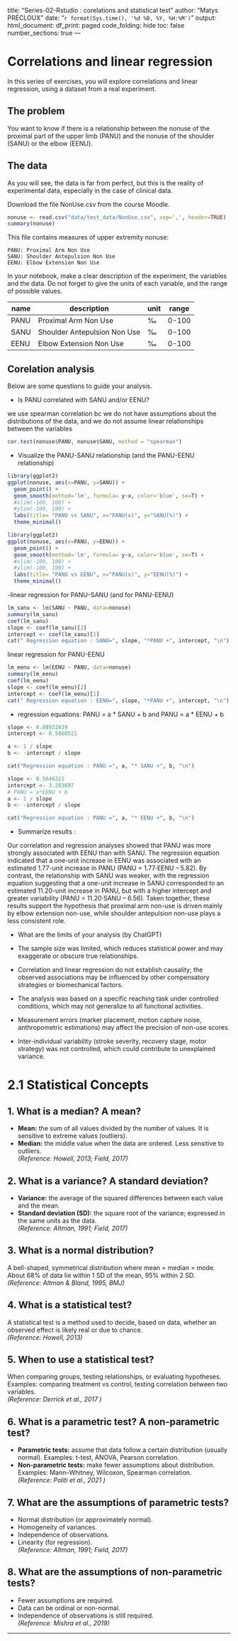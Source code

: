 title: "Series-02-Rstudio : corelations and statistical test"
author: "Matys PRÉCLOUX"
date: "`r format(Sys.time(), '%d %B, %Y, %H:%M')`"
output:
  html_document:
    df_print: paged
    code_folding: hide
    toc: false
    number_sections: true
---

# Correlations and linear regression
In this series of exercises, you will explore correlations and linear regression, using a dataset from a real experiment.

## The problem
You want to know if there is a relationship between the nonuse of the proximal part of the upper limb (PANU) and the nonuse of the shoulder (SANU) or the elbow (EENU).

## The data
As you will see, the data is far from perfect, but this is the reality of experimental data, especially in the case of clinical data.

Download the file NonUse.csv from the course Moodle.

```r
nonuse <- read.csv("data/test_data/NonUse.csv", sep=',', header=TRUE)
summary(nonuse)

```


This file contains measures of upper extremity nonuse:

    PANU: Proximal Arm Non Use
    SANU: Shoulder Antepulsion Non Use
    EENU: Elbow Extension Non Use

In your notebook, make a clear description of the experiment, the variables and the data. Do not forget to give the units of each variable, and the range of possible values.

| name | description | unit | range |
|--    |---------     |--   |---    |
| PANU | Proximal Arm Non Use         | ‰ | 0-100 |
| SANU | Shoulder Antepulsion Non Use | ‰ | 0-100 |
| EENU | Elbow Extension Non Use      | ‰ | 0-100 |



## Corelation analysis
Below are some questions to guide your analysis.

- Is PANU correlated with SANU and/or EENU?

we use spearman correlation bc we do not have assumptions about the distributions of the data, and we do not assume linear relationships between the variables 

```r
cor.test(nonuse$PANU, nonuse$SANU, method = "spearman")

```


- Visualize the PANU-SANU relationship (and the PANU-EENU relationship)

```r
library(ggplot2)
ggplot(nonuse, aes(x=PANU, y=SANU)) +
  geom_point() +
  geom_smooth(method='lm', formula= y~x, color='blue', se=T) + 
  #xlim(-100, 100) +
  #ylim(-100, 100) +
  labs(title= "PANU vs SANU", x="PANU(x)", y="SANU(%)") + 
  theme_minimal()

library(ggplot2)
ggplot(nonuse, aes(x=PANU, y=EENU)) +
  geom_point() +
  geom_smooth(method='lm', formula= y~x, color='blue', se=T) + 
  #xlim(-100, 100) +
  #ylim(-100, 100) +
  labs(title= "PANU vs EENU", x="PANU(x)", y="EENU(%)") + 
  theme_minimal()

```


-linear regression for PANU-SANU (and for PANU-EENU)

```r
lm_sanu <- lm(SANU ~ PANU, data=nonuse)
summary(lm_sanu)
coef(lm_sanu)
slope <- coef(lm_sanu)[2]
intercept <- coef(lm_sanu)[1]
cat(" Regression equation : SANU=", slope, "*PANU +", intercept, "\n")
```
linear regression for PANU-EENU

```r
lm_eenu <- lm(EENU ~ PANU, data=nonuse)
summary(lm_eenu)
coef(lm_eenu)
slope <- coef(lm_eenu)[2]
intercept <- coef(lm_eenu)[1]
cat(" Regression equation : EENU=", slope, "*PANU +", intercept, "\n")
```


- regression equations: PANU = a * SANU + b and PANU = a * EENU + b

```r
slope <- 0.08932839
intercept <- 0.5860521

a <- 1 / slope
b <- -intercept / slope

cat("Regression equation : PANU =", a, "* SANU +", b, "\n")

slope <- 0.5646221
intercept <- 3.283697
# PANU = a*EENU + b
a <- 1 / slope
b <- -intercept / slope

cat("Regression equation : PANU =", a, "* EENU +", b, "\n")
```


- Summarize results : 

Our correlation and regression analyses showed that PANU was more strongly associated with EENU than with SANU. The regression equation indicated that a one-unit increase in EENU was associated with an estimated 1.77-unit increase in PANU (PANU = 1.77·EENU – 5.82). By contrast, the relationship with SANU was weaker, with the regression equation suggesting that a one-unit increase in SANU corresponded to an estimated 11.20-unit increase in PANU, but with a higher intercept and greater variability (PANU = 11.20·SANU – 6.56). Taken together, these results support the hypothesis that proximal arm non-use is driven mainly by elbow extension non-use, while shoulder antepulsion non-use plays a less consistent role.

- What are the limits of your analysis (by ChatGPT)

- The sample size was limited, which reduces statistical power and may exaggerate or obscure true relationships.
- Correlation and linear regression do not establish causality; the observed associations may be influenced by other compensatory strategies or biomechanical factors.
- The analysis was based on a specific reaching task under controlled conditions, which may not generalize to all functional activities.
- Measurement errors (marker placement, motion capture noise, anthropometric estimations) may affect the precision of non-use scores.
- Inter-individual variability (stroke severity, recovery stage, motor strategy) was not controlled, which could contribute to unexplained variance.

# 2.1 Statistical Concepts

## 1. What is a median? A mean?
- **Mean:** the sum of all values divided by the number of values. It is sensitive to extreme values (outliers).  
- **Median:** the middle value when the data are ordered. Less sensitive to outliers.  
*(Reference: Howell, 2013; Field, 2017)*

## 2. What is a variance? A standard deviation?
- **Variance:** the average of the squared differences between each value and the mean.  
- **Standard deviation (SD):** the square root of the variance; expressed in the same units as the data.  
*(Reference: Altman, 1991; Field, 2017)*

## 3. What is a normal distribution?
A bell-shaped, symmetrical distribution where mean = median = mode.  
About 68% of data lie within 1 SD of the mean, 95% within 2 SD.  
*(Reference: Altman & Bland, 1995, BMJ)*

## 4. What is a statistical test?
A statistical test is a method used to decide, based on data, whether an observed effect is likely real or due to chance.  
*(Reference: Howell, 2013)*

## 5. When to use a statistical test?
When comparing groups, testing relationships, or evaluating hypotheses.  
Examples: comparing treatment vs control, testing correlation between two variables.  
*(Reference: Derrick et al., 2017 )*

## 6. What is a parametric test? A non-parametric test?
- **Parametric tests:** assume that data follow a certain distribution (usually normal). Examples: t-test, ANOVA, Pearson correlation.  
- **Non-parametric tests:** make fewer assumptions about distribution. Examples: Mann–Whitney, Wilcoxon, Spearman correlation.  
*(Reference: Politi et al., 2021 )*

## 7. What are the assumptions of parametric tests?
- Normal distribution (or approximately normal).  
- Homogeneity of variances.  
- Independence of observations.  
- Linearity (for regression).  
*(Reference: Altman, 1991; Field, 2017)*

## 8. What are the assumptions of non-parametric tests?
- Fewer assumptions are required.  
- Data can be ordinal or non-normal.  
- Independence of observations is still required.  
*(Reference: Mishra et al., 2019)*

---
